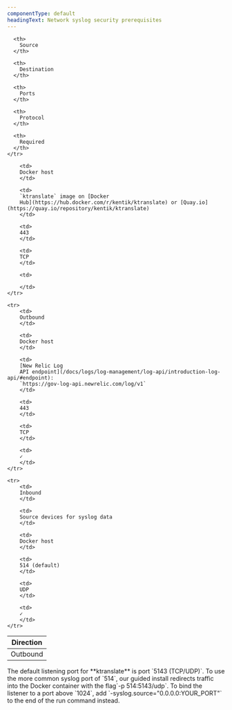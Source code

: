 ```yaml
---
componentType: default
headingText: Network syslog security prerequisites
---
```


<table>
  <thead>
    <tr>
      <th style={{ width: '100px' }}>
        Direction
      </th>

      <th>
        Source
      </th>

      <th>
        Destination
      </th>

      <th>
        Ports
      </th>

      <th>
        Protocol
      </th>

      <th>
        Required
      </th>
    </tr>
  </thead>

  <tbody>
    <tr>
        <td>
        Outbound
        </td>

        <td>
        Docker host
        </td>

        <td>
        `ktranslate` image on [Docker
        Hub](https://hub.docker.com/r/kentik/ktranslate) or [Quay.io](https://quay.io/repository/kentik/ktranslate)
        </td>

        <td>
        443
        </td>

        <td>
        TCP
        </td>

        <td>
        
        </td>
    </tr>

    <tr>
        <td>
        Outbound
        </td>

        <td>
        Docker host
        </td>

        <td>
        [New Relic Log
        API endpoint](/docs/logs/log-management/log-api/introduction-log-api/#endpoint):
        `https://gov-log-api.newrelic.com/log/v1`
        </td>

        <td>
        443
        </td>

        <td>
        TCP
        </td>

        <td>
        ✓
        </td>
    </tr>

    <tr>
        <td>
        Inbound
        </td>

        <td>
        Source devices for syslog data
        </td>

        <td>
        Docker host
        </td>

        <td>
        514 (default)
        </td>

        <td>
        UDP
        </td>

        <td>
        ✓
        </td>
    </tr>
  </tbody>
</table>

<Callout variant="tip">
The default listening port for **ktranslate** is port `5143 (TCP/UDP)`. To use the more common syslog port of `514`, our guided install redirects traffic into the Docker container with the flag`-p 514:5143/udp`. To bind the listener to a port above `1024`, add `-syslog.source="0.0.0.0:YOUR_PORT"` to the end of the run command instead.
</Callout>
